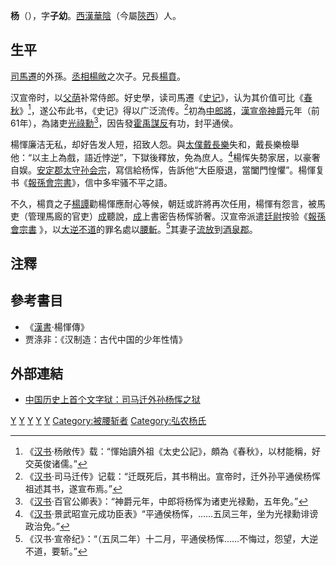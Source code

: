 '''杨{{ruby|恽|-{zh-tw:ㄩㄣˋ;zh-cn:yùn;zh-hk:}-}}'''（{{bd|?||前54年||catIdx=Y楊}}），字'''子幼'''。[[西漢|西漢]][[華陰|華陰]]（今屬[[陝西|陝西]]）人。

== 生平 ==
[[司馬遷|司馬遷]]的外孫。[[丞相|丞相]][[楊敞|楊敞]]之次子。兄長[[楊賁|楊賁]]。

汉宣帝时，以[[父荫|父荫]]补常侍郎。好史學，读司馬遷《[[史记|史记]]》，认为其价值可比《[[春秋_(书)|春秋]]》<ref>《[[汉书|汉书]]·杨敞传》载：“惲始讀外祖《太史公記》，頗為《春秋》，以材能稱，好交英俊诸儒。”</ref>，遂公布此书，《史记》得以广泛流传。<ref>《[[汉书|汉书]]·司马迁传》记载：“迁既死后，其书稍出。宣帝时，迁外孙平通侯杨恽祖述其书，遂宣布焉。”</ref>初為[[中郎將|中郎將]]，[[漢宣帝|漢宣帝]][[神爵|神爵]]元年（前61年），為諸吏[[光祿勳|光祿勳]]<ref>《[[汉书|汉书]]·百官公卿表》：“神爵元年，中郎将杨恽为诸吏光禄勳，五年免。”</ref>，因告發[[霍禹|霍禹]][[謀反|謀反]]有功，封平通侯。

楊惲廉洁无私，却好告发人短，招致人怨。與[[太僕|太僕]][[戴長樂|戴長樂]]失和，戴長樂檢舉他：“以主上為戲，語近悖逆”，下獄後釋放，免為庶人。<ref>《[[汉书|汉书]]·景武昭宣元成功臣表》“平通侯杨恽，……五凤三年，坐为光禄勳诽谤政治免。”</ref>楊恽失勢家居，以豪奢自娱。[[安定郡|安定郡]][[太守|太守]][[孙会宗|孙会宗]]，寫信給杨恽，告訴他“大臣廢退，當闔門惶懼”。楊惲复书《[[wikisource:zh:報孫會宗書|報孫會宗書]]》，信中多牢骚不平之語。

不久，楊賁之子[[楊譚|楊譚]]勸楊惲應耐心等候，朝廷或許將再次任用，楊惲有怨言，被馬吏（管理馬廄的官吏）<u>成</u>聽說，<u>成</u>上書密告杨恽骄奢。汉宣帝派遣[[廷尉|廷尉]]按验《[https://zh.wikisource.org/zh-hans/報孫會宗書 報孫會宗書] {{Wayback|url=https://zh.wikisource.org/zh-hans/%E5%A0%B1%E5%AD%AB%E6%9C%83%E5%AE%97%E6%9B%B8 |date=20170113095805 }}》，以[[大不敬|大逆不道]]的罪名處以[[腰斬|腰斬]]。<ref>《汉书·宣帝纪》：“（五凤二年）十二月，平通侯杨恽……不悔过，怨望，大逆不道，要斩。”</ref>其妻子[[流放|流放]]到[[酒泉郡|酒泉郡]]。

==注釋==
{{reflist|2}}

==參考書目==
* 《[[漢書|漢書]]·楊惲傳》
* 贾涤非：《汉制造：古代中国的少年性情》

== 外部連結 ==
* [http://news.ifeng.com/history/minjianshuoshi/hemufeng/detail_2010_01/07/320049_0.shtml  中国历史上首个文字狱：司马迁外孙杨恽之狱] {{Wayback|url=http://news.ifeng.com/history/minjianshuoshi/hemufeng/detail_2010_01/07/320049_0.shtml |date=20200608114533 }}

{{wikisource|楊惲}}
{{漢朝人小作品}}
[[Category:西汉官员|Y]]
[[Category:漢朝被處決者|Y]]
[[Category:西汉列侯|Y]]
[[Category:华阴人|Y]]
[[Category:楊姓|Y]]
[[Category:被腰斩者|Category:被腰斩者]]
[[Category:弘农杨氏|Category:弘农杨氏]]